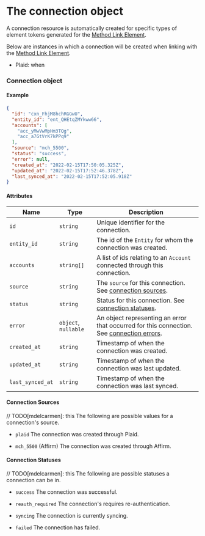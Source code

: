 # The connection object

A connection resource is automatically created for specific types of element tokens
generated for the [Method Link Element](#).

Below are instances in which a connection will be created when linking with the [Method Link Element](#).
- Plaid: when

### Connection object

#### Example

```json
{
  "id": "cxn_FhjM8hchRGGwU",
  "entity_id": "ent_QHEtqZMYkww66",
  "accounts": [
    "acc_yMwVwMpHm3TQg",
    "acc_a7GtVrK7kPPq9"
  ],
  "source": "mch_5500",
  "status": "success",
  "error": null,
  "created_at": "2022-02-15T17:50:05.325Z",
  "updated_at": "2022-02-15T17:52:46.378Z",
  "last_synced_at": "2022-02-15T17:52:05.918Z"
}
```

#### Attributes

| Name             | Type                 | Description                                                                                                                         |
|------------------|----------------------|-------------------------------------------------------------------------------------------------------------------------------------|
| `id`             | `string`             | Unique identifier for the connection.                                                                                               |
| `entity_id`      | `string`             | The id of the `Entity` for whom the connection was created.                                                                         |
| `accounts`       | `string[]`           | A list of ids relating to an `Account` connected through this connection.                                                           |
| `source`         | `string`             | The `source` for this connection. See [connection sources](#connection-sources).                                                    |
| `status`         | `string`             | Status for this connection. See [connection statuses](#connection-statuses).                                                        |
| `error`          | `object`, `nullable` | An object representing an error that occurred for this connection. See [connection errors](/api/errors/resource#connection-errors). |
| `created_at`     | `string`             | Timestamp of when the connection was created.                                                                                       |
| `updated_at`     | `string`             | Timestamp of when the connection was last updated.                                                                                  |
| `last_synced_at` | `string`             | Timestamp of when the connection was last synced.                                                                                   |

#### Connection Sources

// TODO[mdelcarmen]: this
The following are possible values for a connection's source.

* `plaid`
The connection was created through Plaid.

* `mch_5500` (Affirm)
The connection was created through Affirm.

#### Connection Statuses

// TODO[mdelcarmen]: this
The following are possible statuses a connection can be in.

* `success`
The connection was successful.

* `reauth_required`
The connection's requires re-authentication.

* `syncing`
The connection is currently syncing.

* `failed`
The connection has failed.
